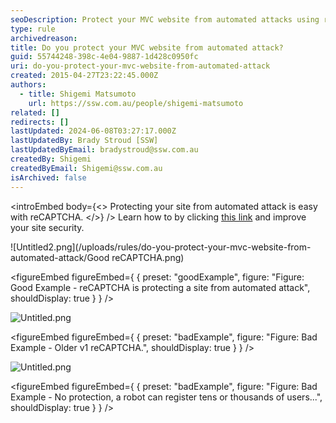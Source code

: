 ```yaml
---
seoDescription: Protect your MVC website from automated attacks using reCAPTCHA and ensure secure user registration.
type: rule
archivedreason:
title: Do you protect your MVC website from automated attack?
guid: 55744248-398c-4e04-9887-1d428c0950fc
uri: do-you-protect-your-mvc-website-from-automated-attack
created: 2015-04-27T23:22:45.000Z
authors:
  - title: Shigemi Matsumoto
    url: https://ssw.com.au/people/shigemi-matsumoto
related: []
redirects: []
lastUpdated: 2024-06-08T03:27:17.000Z
lastUpdatedBy: Brady Stroud [SSW]
lastUpdatedByEmail: bradystroud@ssw.com.au
createdBy: Shigemi
createdByEmail: Shigemi@ssw.com.au
isArchived: false
---
```


<introEmbed
  body={<>
Protecting your site from automated attack is easy with reCAPTCHA.
  </>}
/>
Learn how to by clicking [this link](https://shigemimatsumoto.wordpress.com/2015/04/27/protecting-mvc-web-application-with-recaptcha-22/) and improve your site security.

![Untitled2.png](/uploads/rules/do-you-protect-your-mvc-website-from-automated-attack/Good reCAPTCHA.png)

<figureEmbed figureEmbed={ {
  preset: "goodExample",
  figure: "Figure: Good Example - reCAPTCHA is protecting a site from automated attack",
  shouldDisplay: true
} } />

![Untitled.png](/uploads/rules/do-you-protect-your-mvc-website-from-automated-attack/abd5fe_Untitled2.png)

<figureEmbed figureEmbed={ {
  preset: "badExample",
  figure: "Figure: Bad Example - Older v1 reCAPTCHA.",
  shouldDisplay: true
} } />


![Untitled.png](/uploads/rules/do-you-protect-your-mvc-website-from-automated-attack/4141c3_Untitled.png)

<figureEmbed figureEmbed={ {
  preset: "badExample",
  figure: "Figure: Bad Example - No protection, a robot can register tens or thousands of users...",
  shouldDisplay: true
} } />
